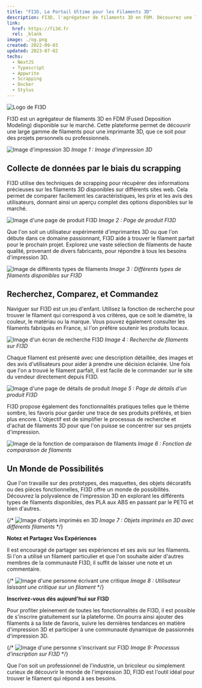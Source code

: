 ```yaml
---
title: "FI3D, Le Portail Ultime pour les Filaments 3D"
description: FI3D, l'agrégateur de filaments 3D en FDM. Découvrez une large gamme de filaments pour imprimantes 3D, comparez caractéristiques et prix, explorez des produits locaux, et simplifiez vos achats.
link:
  href: https://fi3d.fr
  rel: _blank
image: ./og.png
created: 2022-09-03
updated: 2023-07-02
techs:
  - NextJS
  - Typescript
  - Appwrite
  - Scrapping
  - Docker
  - Stylus
---
```


![Logo de FI3D](./logo.svg)

FI3D est un agrégateur de filaments 3D en FDM (Fused Deposition Modeling) disponible sur le marché. Cette plateforme permet de découvrir une large gamme de filaments pour une imprimante 3D, que ce soit pour des projets personnels ou professionnels.

![Image d'impression 3D](./image1.jpg)
*Image 1 : Image d'impression 3D*

## Collecte de données par le biais du scrapping

FI3D utilise des techniques de scrapping pour récupérer des informations précieuses sur les filaments 3D disponibles sur différents sites web. Cela permet de comparer facilement les caractéristiques, les prix et les avis des utilisateurs, donnant ainsi un aperçu complet des options disponibles sur le marché.

![Image d'une page de produit FI3D](./details.png)
*Image 2 : Page de produit FI3D*

Que l'on soit un utilisateur expérimenté d'imprimantes 3D ou que l'on débute dans ce domaine passionnant, FI3D aide à trouver le filament parfait pour le prochain projet. Explorez une vaste sélection de filaments de haute qualité, provenant de divers fabricants, pour répondre à tous les besoins d'impression 3D.

![Image de différents types de filaments](./products.png)
*Image 3 : Différents types de filaments disponibles sur FI3D*

## Recherchez, Comparez, et Commandez

Naviguer sur FI3D est un jeu d'enfant. Utilisez la fonction de recherche pour trouver le filament qui correspond à vos critères, que ce soit le diamètre, la couleur, le matériau ou la marque. Vous pouvez également consulter les filaments fabriqués en France, si l'on préfère soutenir les produits locaux.

![Image d'un écran de recherche FI3D](./search.png)
*Image 4 : Recherche de filaments sur FI3D*

Chaque filament est présenté avec une description détaillée, des images et des avis d'utilisateurs pour aider à prendre une décision éclairée. Une fois que l'on a trouvé le filament parfait, il est facile de le commander sur le site du vendeur directement depuis FI3D.

![Image d'une page de détails de produit](./details.png)
*Image 5 : Page de détails d'un produit FI3D*

FI3D propose également des fonctionnalités pratiques telles que le thème sombre, les favoris pour garder une trace de ses produits préférés, et bien plus encore. L'objectif est de simplifier le processus de recherche et d'achat de filaments 3D pour que l'on puisse se concentrer sur ses projets d'impression.

![Image de la fonction de comparaison de filaments](./rest.png)
*Image 6 : Fonction de comparaison de filaments*

## Un Monde de Possibilités

Que l'on travaille sur des prototypes, des maquettes, des objets décoratifs ou des pièces fonctionnelles, FI3D offre un monde de possibilités. Découvrez la polyvalence de l'impression 3D en explorant les différents types de filaments disponibles, des PLA aux ABS en passant par le PETG et bien d'autres.

{/* ![Image d'objets imprimés en 3D](lien_de_l_image_8.jpg)
*Image 7 : Objets imprimés en 3D avec différents filaments* */}

**Notez et Partagez Vos Expériences**

Il est encouragé de partager ses expériences et ses avis sur les filaments. Si l'on a utilisé un filament particulier et que l'on souhaite aider d'autres membres de la communauté FI3D, il suffit de laisser une note et un commentaire.

{/* ![Image d'une personne écrivant une critique](lien_de_l_image_9.jpg)
*Image 8 : Utilisateur laissant une critique sur un filament* */}

**Inscrivez-vous dès aujourd'hui sur FI3D**

Pour profiter pleinement de toutes les fonctionnalités de FI3D, il est possible de s'inscrire gratuitement sur la plateforme. On pourra ainsi ajouter des filaments à sa liste de favoris, suivre les dernières tendances en matière d'impression 3D et participer à une communauté dynamique de passionnés d'impression 3D.

{/* ![Image d'une personne s'inscrivant sur FI3D](lien_de_l_image_10.jpg)
*Image 9: Processus d'inscription sur FI3D* */}

Que l'on soit un professionnel de l'industrie, un bricoleur ou simplement curieux de découvrir le monde de l'impression 3D, FI3D est l'outil idéal pour trouver le filament qui répond à ses besoins.
